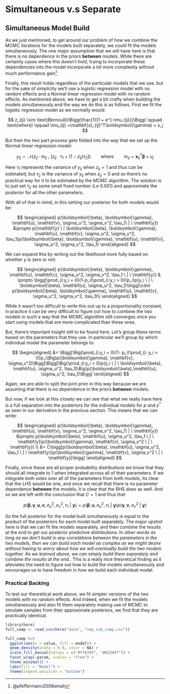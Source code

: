 # Simultaneous v.s Separate {#sepsim}

## Simultaneous Model Build

As we just mentioned, to get around our problem of how we combine the MCMC iterations for the models built separately, we could fit the models simultaneously. The one major assumption that we will have here is that there is no dependence in the priors **between** models. While there are certainly cases where this doesn't hold, trying to incorporate these dependencies into the model incorporate a lot more complexity without much performance gain^[@pfeffermann2008small].

Finally, this result holds regardless of the particular models that we use, but for the sake of simplicity we'll use a logistic regression model with no random effects and a Normal linear regression model with no random effects. As mentioned above, we have to get a bit crafty when building the models simultaneously and the way we do this is as follows. First we fit the logistic regression model as we normally would:

$$
z_{ij} \sim \text{Bernoulli}\Bigg(\frac{1}{1 + e^{-\mu_{ij}}}\Bigg) \qquad \text{where} \qquad \mu_{ij} =\mathbf{x}_{ij}^T\boldsymbol{\gamma} + v_j
$$

But then the two part process gets folded into the way that we set up the Normal linear regression model: 

$$
y_{ij} \sim \mathcal{N}\bigg(z_{ij}\cdot m_{ij} \ , \ \Big[z_{ij}\cdot\tau_1 + (1 - z_{ij})\tau_2\Big]\bigg) \qquad \text{where} \qquad m_{ij} =\mathbf{x}_{ij}^T\boldsymbol{\beta} + u_j
$$

Here $\tau_1$ represents the variance of $y_{ij}$ when $z_{ij} = 1$ and thus can be estimated, but $\tau_2$ is the variance of $y_{ij}$ when $z_{ij} = 0$ and so there's no practical way for it to be estimated by the MCMC algorithm. The solution is to just set $\tau_2$ as some small fixed number (i.e $0.001$) and approximate the posterior for all the other parameters.

With all of that in mind, in this setting our posterior for both models would be:

$$
\begin{aligned}
p(\boldsymbol{\beta}, \boldsymbol{\gamma}, \mathbf{u}, \mathbf{v}, \sigma_u^2, \sigma_v^2, \tau_1\ | \ \mathbf{y}) &\propto p(\mathbf{y} \ | \boldsymbol{\beta}, \boldsymbol{\gamma}, \mathbf{u}, \mathbf{v}, \sigma_u^2, \sigma_v^2, \tau_1)p(\boldsymbol{\beta}, \boldsymbol{\gamma}, \mathbf{u}, \mathbf{v}, \sigma_u^2, \sigma_v^2, \tau_1) 
\end{aligned}
$$

We can expand this by writing out the likelihood more fully based on whether $y$ is zero or not:

$$
\begin{aligned}
p(\boldsymbol{\beta}, \boldsymbol{\gamma}, \mathbf{u}, \mathbf{v}, \sigma_u^2, \sigma_v^2, \tau_1 \ | \ \mathbf{y}) & \propto \bigg[\prod_{i:y_i = 0}(1-p_i)\prod_{i:y_i > 0}(p_i)p(y_i \ | \ \boldsymbol{\beta}, \mathbf{u}, \sigma_u^2, \tau_1)\bigg]\cdot  p(\boldsymbol{\beta}, \boldsymbol{\gamma}, \mathbf{u}, \mathbf{v}, \sigma_u^2, \sigma_v^2, \tau_1)\\
\end{aligned}
$$

While it wasn't too difficult to write this out up to a proportionality constant, in practice it can be very difficult to figure out how to combine the two models in such a way that the MCMC algorithm still converges once you start using models that are more complicated than these ones.

But, there's important insight still to be found here. Let's group these terms based on the parameters that they use. In particular we'll group by which individual model the parameter belongs to:

$$
\begin{aligned}
&= \Bigg[\Big(\prod_{i:y_i = 0}(1- p_i)\prod_{i: y_i > 0}p_i\Big)p(\boldsymbol{\gamma}, \mathbf{v}, \sigma_v^2)\Bigg]\Bigg[\Big(\prod_{i:y_i > 0}p(y_i \ | \ \boldsymbol{\beta}, \mathbf{u}, \sigma_u^2, \tau_1)\Big)p(\boldsymbol{\beta},\mathbf{u}, \sigma_u^2, \tau_1)\Bigg]
\end{aligned}
$$

Again, we are able to split the joint prior in this way because we are assuming that there is no dependence in the priors **between** models.

But now, if we look at this closely we can see that what we really have here is a full separation into the posteriors for the individual models for $p$ and $y^*$ as seen in our derivation in the previous section. This means that we can write:

$$
\begin{aligned}
p(\boldsymbol{\beta}, \boldsymbol{\gamma}, \mathbf{u}, \mathbf{v}, \sigma_u^2, \sigma_v^2, \tau_1\ | \ \mathbf{y})  &\propto p(\boldsymbol{\beta}, \mathbf{u}, \sigma_u^2, \tau_1 \ | \ \mathbf{y})p(\boldsymbol{\gamma}, \mathbf{v}, \sigma_v^2 \ | \ \mathbf{y}) \\
  &= C\bigg[p(\boldsymbol{\beta}, \mathbf{u}, \sigma_u^2, \tau_1 \ | \ \mathbf{y})p(\boldsymbol{\gamma}, \mathbf{v}, \sigma_v^2 \ | \ \mathbf{y})\bigg]
\end{aligned}
$$

Finally, since these are all proper probability distributions we know that they should all integrate to 1 when integrated across all of their parameters. If we integrate both sides over all of the parameters from both models, its clear that the LHS would be one, and once we recall that there is no parameter dependence **between** the models, it is clear that the RHS does as well. And so we are left with the conclusion that $C = 1$ and thus that

$$
p(\boldsymbol{\beta}, \boldsymbol{\gamma}, \mathbf{u}, \mathbf{v}, \sigma_u^2, \sigma_v^2, \tau_1\ | \ \mathbf{y})  = p(\boldsymbol{\beta}, \mathbf{u}, \sigma_u^2, \tau_1 \ | \ \mathbf{y})p(\boldsymbol{\gamma}, \mathbf{v}, \sigma_v^2 \ | \ \mathbf{y}) 
$$

So the full posterior for the model built simultaneously is equal to the product of the posteriors for each model built separately. The major upshot here is that we can fit the models separately, and then combine the results at the end to get our posterior predictive distributions. In other words *as long as we don't build in any correlations between the parameters in the two models, then we can build each model as complex as we might desire without having to worry about how we will eventually build the two models together. As we learned above, we can simply build them separately and combine the results at the end.*. This is a really nice theoretical finding as it alleviates the need to figure out how to build the models simultaneously and encourages us to have freedom in how we build each individual model.

### Practical Backing

To test our theoretical work above, we fit simpler versions of the two models with no random effects. And indeed, when we fit the models simultaneously and also fit them separately making use of MCMC to simulate samples from their approximate posteriors, we find that they are practically identical.

```r
library(here)
full_comp <- read_csv(here("data", "sep_sim_comp.csv"))

full_comp %>% 
  ggplot(aes(x = value, fill = model)) +
  geom_density(alpha = 0.9, color = NA) +
  scale_fill_manual(values = c("#ffb703", "#023047")) +
  facet_wrap(~param, scales = "free") +
  theme_minimal() +
  labs(fill = "Model") +
  theme(legend.position = "bottom")
```



